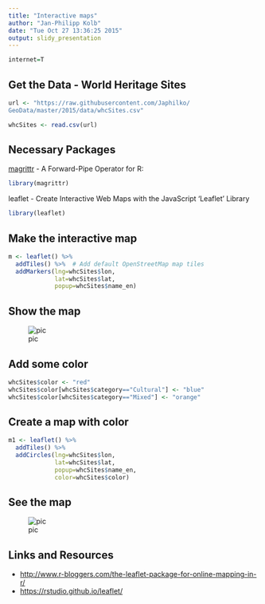 ```yaml
---
title: "Interactive maps"
author: "Jan-Philipp Kolb"
date: "Tue Oct 27 13:36:25 2015"
output: slidy_presentation
---
```


```r
internet=T
```



## Get the Data - World Heritage Sites

```r
url <- "https://raw.githubusercontent.com/Japhilko/
GeoData/master/2015/data/whcSites.csv"

whcSites <- read.csv(url) 
```


## Necessary Packages

[magrittr](https://cran.r-project.org/web/packages/magrittr/index.html) - A Forward-Pipe Operator for R:

```r
library(magrittr)
```


leaflet - Create Interactive Web Maps with the JavaScript 'Leaflet' Library

```r
library(leaflet)
```


## Make the interactive map

```r
m <- leaflet() %>%
  addTiles() %>%  # Add default OpenStreetMap map tiles
  addMarkers(lng=whcSites$lon, 
             lat=whcSites$lat, 
             popup=whcSites$name_en)
```

## Show the map

![pic](figure/WHCPopUps.PNG) 

## Add some color

```r
whcSites$color <- "red"
whcSites$color[whcSites$category=="Cultural"] <- "blue"
whcSites$color[whcSites$category=="Mixed"] <- "orange"
```

## Create a map with color

```r
m1 <- leaflet() %>%
  addTiles() %>%  
  addCircles(lng=whcSites$lon, 
             lat=whcSites$lat, 
             popup=whcSites$name_en,
             color=whcSites$color)
```

## See the map

![pic](figure/WHCcircles.PNG) 



## Links and Resources

- <http://www.r-bloggers.com/the-leaflet-package-for-online-mapping-in-r/>
- <https://rstudio.github.io/leaflet/>

